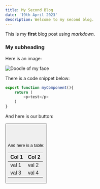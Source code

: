 ```yaml
---
title: My Second Blog
date: '19th April 2023'
description: Welcome to my second blog.
---
```


This is my **first** blog post using *markdown*.

### My subheading
Here is an image:

![Doodle of my face](/img/profile.png)

There is a code snippet below:
```typescript
export function myComponent(){
    return (
        <p>test</p>
    )
}
```

And here is our button:

<CustomLink href="https://www.google.com" >
    <Button text="go to google" />
</CustomLink>

<br />
<br />
<br />
<YouTube id='gCbGmAFqLoU' />


And here is a table:

| Col 1 | Col 2 |
| ----- | ----- |
| val 1 | val 2 |
| val 3 | val 4 |
